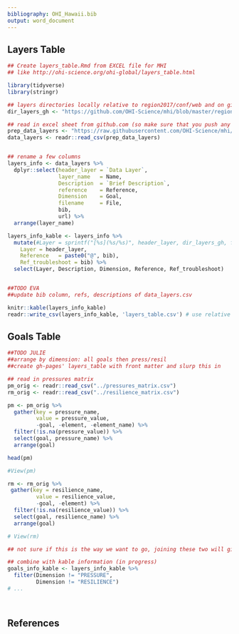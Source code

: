 ```yaml
---
bibliography: OHI_Hawaii.bib
output: word_document
---
```


## Layers Table

```r
## Create layers_table.Rmd from EXCEL file for MHI
## like http://ohi-science.org/ohi-global/layers_table.html

library(tidyverse)
library(stringr)

## layers directories locally relative to region2017/conf/web and on github
dir_layers_gh <- "https://github.com/OHI-Science/mhi/blob/master/region2017/layers"

## read in excel sheet from github.com (so make sure that you push any updates)
prep_data_layers <- "https://raw.githubusercontent.com/OHI-Science/mhi/master/prep/data_layers.csv"
data_layers <- readr::read_csv(prep_data_layers) 


## rename a few columns
layers_info <- data_layers %>%
  dplyr::select(header_layer = `Data Layer`,
                layer_name   = Name,
                Description  = `Brief Description`,
                reference    = Reference,
                Dimension    = Goal,
                filename     = File,
                bib, 
                url) %>%
  arrange(layer_name)

layers_info_kable <- layers_info %>%
  mutate(#Layer = sprintf("[%s](%s/%s)", header_layer, dir_layers_gh, filename),
    Layer = header_layer,     
    Reference   = paste0("@", bib), 
    Ref_troubleshoot = bib) %>%
  select(Layer, Description, Dimension, Reference, Ref_troubleshoot)


##TODO EVA
##update bib column, refs, descriptions of data_layers.csv

knitr::kable(layers_info_kable)
readr::write_csv(layers_info_kable, 'layers_table.csv') # use relative filepath to this RMarkdown doc

```

## Goals Table

```r

##TODO JULIE
##arrange by dimension: all goals then press/resil
##create gh-pages' layers_table with front matter and slurp this in

## read in pressures matrix
pm_orig <- readr::read_csv("../pressures_matrix.csv")
rm_orig <- readr::read_csv("../resilience_matrix.csv")

pm <- pm_orig %>% 
  gather(key = pressure_name, 
         value = pressure_value, 
         -goal, -element, -element_name) %>%
  filter(!is.na(pressure_value)) %>%
  select(goal, pressure_name) %>%
  arrange(goal)

head(pm)

#View(pm)

rm <- rm_orig %>% 
 gather(key = resilience_name, 
         value = resilience_value, 
         -goal, -element) %>%
  filter(!is.na(resilience_value)) %>%
  select(goal, resilience_name) %>%
  arrange(goal)

# View(rm)

## not sure if this is the way we want to go, joining these two will give us a ton of different combinations, which isn't really what we want. 

## combine with kable information (in progress)
goals_info_kable <- layers_info_kable %>%
  filter(Dimension != "PRESSURE", 
         Dimension != "RESILIENCE")
# ...




```


## References

<!---
# Layer	| Description |	Dimension |	References |
#   ------|-------------|-----------|--------------|
#   [data_layers.csv's Data Layer @seltenrich_scaling_2016 |
# data_layers.csv's Brief Description |
#      Dimesntion |
#      Refs
--->
